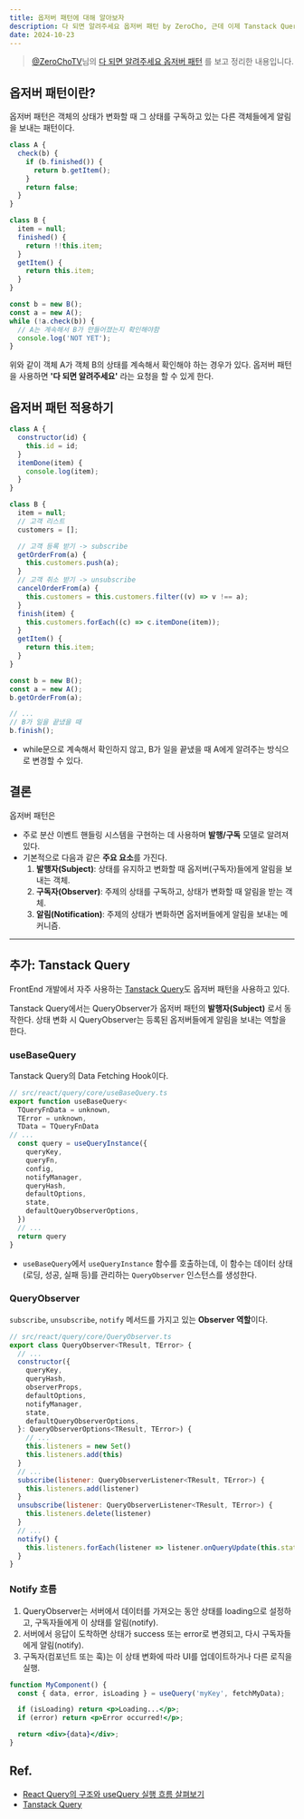 ```yaml
---
title: 옵저버 패턴에 대해 알아보자
description: 다 되면 알려주세요 옵저버 패턴 by ZeroCho, 근데 이제 Tanstack Query를 살짝 곁들인
date: 2024-10-23
---
```


> [@ZeroChoTV](https://www.youtube.com/@ZeroChoTV)님의 [다 되면 알려주세요 옵저버 패턴](https://www.youtube.com/shorts/viEQexNQQy8) 를 보고 정리한 내용입니다.

## 옵저버 패턴이란?

옵저버 패턴은 객체의 상태가 변화할 때 그 상태를 구독하고 있는 다른 객체들에게 알림을 보내는 패턴이다.

```js showLineNumbers
class A {
  check(b) {
    if (b.finished()) {
      return b.getItem();
    }
    return false;
  }
}

class B {
  item = null;
  finished() {
    return !!this.item;
  }
  getItem() {
    return this.item;
  }
}

const b = new B();
const a = new A();
while (!a.check(b)) {
  // A는 계속해서 B가 만들어졌는지 확인해야함
  console.log('NOT YET');
}
```

위와 같이 객체 A가 객체 B의 상태를 계속해서 확인해야 하는 경우가 있다.
옵저버 패턴을 사용하면 **'다 되면 알려주세요'** 라는 요청을 할 수 있게 한다.

## 옵저버 패턴 적용하기

```js showLineNumbers
class A {
  constructor(id) {
    this.id = id;
  }
  itemDone(item) {
    console.log(item);
  }
}

class B {
  item = null;
  // 고객 리스트
  customers = [];

  // 고객 등록 받기 -> subscribe
  getOrderFrom(a) {
    this.customers.push(a);
  }
  // 고객 취소 받기 -> unsubscribe
  cancelOrderFrom(a) {
    this.customers = this.customers.filter((v) => v !== a);
  }
  finish(item) {
    this.customers.forEach((c) => c.itemDone(item));
  }
  getItem() {
    return this.item;
  }
}

const b = new B();
const a = new A();
b.getOrderFrom(a);

// ...
// B가 일을 끝냈을 때
b.finish();
```

- while문으로 계속해서 확인하지 않고, B가 일을 끝냈을 때 A에게 알려주는 방식으로 변경할 수 있다.

## 결론

옵저버 패턴은

- 주로 분산 이벤트 핸들링 시스템을 구현하는 데 사용하며 **발행/구독** 모델로 알려져있다.
- 기본적으로 다음과 같은 **주요 요소**를 가진다.
  1. **발행자(Subject)**: 상태를 유지하고 변화할 때 옵저버(구독자)들에게 알림을 보내는 객체.
  2. **구독자(Observer)**: 주제의 상태를 구독하고, 상태가 변화할 때 알림을 받는 객체.
  3. **알림(Notification)**: 주제의 상태가 변화하면 옵저버들에게 알림을 보내는 메커니즘.

---

## 추가: Tanstack Query

FrontEnd 개발에서 자주 사용하는 [Tanstack Query](https://tanstack.com/query/latest)도 옵저버 패턴을 사용하고 있다.

Tanstack Query에서는 QueryObserver가 옵저버 패턴의 **발행자(Subject)** 로서 동작한다.
상태 변화 시 QueryObserver는 등록된 옵저버들에게 알림을 보내는 역할을 한다.

### useBaseQuery

Tanstack Query의 Data Fetching Hook이다.

```js showLineNumbers
// src/react/query/core/useBaseQuery.ts
export function useBaseQuery<
  TQueryFnData = unknown,
  TError = unknown,
  TData = TQueryFnData
// ...
  const query = useQueryInstance({
    queryKey,
    queryFn,
    config,
    notifyManager,
    queryHash,
    defaultOptions,
    state,
    defaultQueryObserverOptions,
  })
  // ...
  return query
}
```

- `useBaseQuery`에서 `useQueryInstance` 함수를 호출하는데, 이 함수는 데이터 상태(로딩, 성공, 실패 등)를 관리하는 `QueryObserver` 인스턴스를 생성한다.

### QueryObserver

`subscribe`, `unsubscribe`, `notify` 메서드를 가지고 있는 **Observer 역할**이다.

```js showLineNumbers
// src/react/query/core/QueryObserver.ts
export class QueryObserver<TResult, TError> {
  // ...
  constructor({
    queryKey,
    queryHash,
    observerProps,
    defaultOptions,
    notifyManager,
    state,
    defaultQueryObserverOptions,
  }: QueryObserverOptions<TResult, TError>) {
    // ...
    this.listeners = new Set()
    this.listeners.add(this)
  }
  // ...
  subscribe(listener: QueryObserverListener<TResult, TError>) {
    this.listeners.add(listener)
  }
  unsubscribe(listener: QueryObserverListener<TResult, TError>) {
    this.listeners.delete(listener)
  }
  // ...
  notify() {
    this.listeners.forEach(listener => listener.onQueryUpdate(this.state))
  }
}
```

### Notify 흐름

1. QueryObserver는 서버에서 데이터를 가져오는 동안 상태를 loading으로 설정하고, 구독자들에게 이 상태를 알림(notify).
2. 서버에서 응답이 도착하면 상태가 success 또는 error로 변경되고, 다시 구독자들에게 알림(notify).
3. 구독자(컴포넌트 또는 훅)는 이 상태 변화에 따라 UI를 업데이트하거나 다른 로직을 실행.

```jsx title="Tanstack Query 사용 예시" showLineNumbers
function MyComponent() {
  const { data, error, isLoading } = useQuery('myKey', fetchMyData);

  if (isLoading) return <p>Loading...</p>;
  if (error) return <p>Error occurred!</p>;

  return <div>{data}</div>;
}
```

## Ref.

- [React Query의 구조와 useQuery 실행 흐름 살펴보기](https://fe-developers.kakaoent.com/2023/230720-react-query/)
- [Tanstack Query](https://tanstack.com/query/latest)
